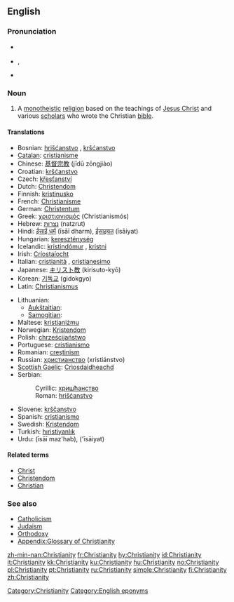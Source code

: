 ==English==
{{wikipedia}}

===Pronunciation===
* {{a|RP}} {{IPA|/ˌkrɪstiˈænɪti/}}
* {{a|US}} {{IPA|/ˌkrɪstʃiˈænɪti/}}, {{SAMPA|/%krIstSi"{nIti/}}
* {{audio|en-us-Christianity.ogg|Audio (US)}}

===Noun===
{{en-noun|Christianities|-}}

# A [[monotheistic]] [[religion]] based on the teachings of [[Jesus Christ]] and various [[scholars]] who wrote the Christian [[bible]].

====Translations====
{{trans-top|monotheistic religion}}
* Bosnian: [[hrišćanstvo]] {{n}}, [[kršćanstvo]] {{n}}
* [[Catalan]]: [[cristianisme]] {{m}}
* Chinese: [[基督宗教]] (jīdū zōngjiào)
* Croatian: [[kršćanstvo]] {{n}}
* Czech: [[křesťanství]] {{n}}
* Dutch: [[Christendom]] {{n}}
* Finnish: [[kristinusko]]
* French: [[Christianisme]]
* German: [[Christentum]] {{n}}
* Greek: [[χριστιανισμός]] (Christianismós) {{m}}
* Hebrew: [[נצרות]] (natzrut) {{f}}
* Hindi: [[ईसाई धर्म]] (īsāī dharm), [[ईसाइयत]] (īsāiyat)
* Hungarian: [[kereszténység]]
* Icelandic: [[kristindómur]] {{m}}, [[kristni]] {{f}}
* Irish: [[Críostaíocht]]
* Italian: [[cristianità]] {{f}}, [[cristianesimo]] {{m}}
* Japanese: [[キリスト教]] (kirisuto-kyō)
* Korean: [[기독교]] (gidokgyo)
* Latin: [[Christianismus]] {{m}}
{{trans-mid}}
* Lithuanian:
** [[Aukštaitian]]: {{t|lt|krikščionybė|f}}
** [[Samogitian]]: {{t|bat-smg|krėkštiuonībė|f}}
* Maltese: [[kristjaniżmu]]
* Norwegian: [[Kristendom]] {{n}}
* Polish: [[chrześcijaństwo]] {{n}}
* Portuguese: [[cristianismo]]
* Romanian: [[creştinism]] {{n}}
* Russian: [[христианство]] (xristiánstvo) {{n}}
* [[Scottish Gaelic]]: [[Crìosdaidheachd]] {{f}}
* Serbian:
*: Cyrillic: [[хришћанство]] {{n}}
*: Roman: [[hrišćanstvo]] {{n}}
* Slovene: [[krščanstvo]] {{n}}
* Spanish: [[cristianismo]] {{m}}
* Swedish: [[Kristendom]]
* Turkish: [[hıristiyanlık]]
* Urdu: {{ur-Arab|[[عیسائی مذہب]]}} (īsāī maz'hab), {{ur-Arab|[[عیسائیت]]}} ('īsāiyat)
{{trans-bottom}}

====Related terms====
* [[Christ]]
* [[Christendom]]
* [[Christian]]

===See also===
* [[Catholicism]]
* [[Judaism]]
* [[Orthodoxy]]
* [[Appendix:Glossary of Christianity]]

[[Category:Christianity]]
[[Category:English eponyms]]

[[zh-min-nan:Christianity]]
[[fr:Christianity]]
[[hy:Christianity]]
[[id:Christianity]]
[[it:Christianity]]
[[kk:Christianity]]
[[ku:Christianity]]
[[hu:Christianity]]
[[no:Christianity]]
[[pl:Christianity]]
[[pt:Christianity]]
[[ru:Christianity]]
[[simple:Christianity]]
[[fi:Christianity]]
[[zh:Christianity]]